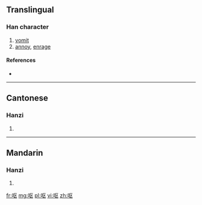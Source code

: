 {{also|嘔}}
==Translingual==

===Han character===
{{Han char|rn=30|rad=口|as=04|sn=7|four=|canj=口尸大 (RSK)|ids=⿰[[口]][[区]]}}

# [[vomit]]
# [[annoy]], [[enrage]]

====References====
* {{Han ref|kx=0181.191|hdz=10587.040|uh=5455|ud=21589}}

----

==Cantonese==

===Hanzi===
{{yue-hanzi|jyut=|y=au2|tra=嘔}}

# {{defn|lang=yue|sort=口04}}

----

==Mandarin==

===Hanzi===
{{cmn-hanzi|tra=嘔|pin=[[ōu]] ([[ou1]])|wg=ou<sup>1</sup>}}

# {{defn|lang=cmn|sort=口04}}

[[fr:呕]]
[[mg:呕]]
[[pl:呕]]
[[vi:呕]]
[[zh:呕]]